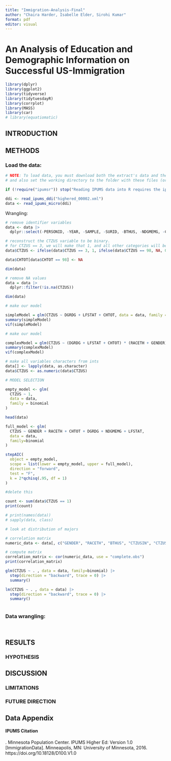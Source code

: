 ```yaml
---
title: "Immigration-Analysis-Final"
author: "Chaira Harder, Isabelle Elder, Sirohi Kumar"
format: pdf
editor: visual
---
```


# An Analysis of Education and Demographic Information on Successful US-Immigration

```r

library(dplyr)
library(ggplot2)
library(tidyverse)
library(tidytuesdayR)
library(corrplot)
library(MASS)
library(car)
# library(equatiomatic)

```

## INTRODUCTION

## METHODS

### Load the data:

```r
# NOTE: To load data, you must download both the extract's data and the DDI
# and also set the working directory to the folder with these files (or change the path below).

if (!require("ipumsr")) stop("Reading IPUMS data into R requires the ipumsr package. It can be installed using the following command: install.packages('ipumsr')")

ddi <- read_ipums_ddi("highered_00002.xml")
data <- read_ipums_micro(ddi)
```

Wrangling:
```r
# remove identifier variables
data <- data |>
  dplyr::select(-PERSONID, -YEAR, -SAMPLE, -SURID, -BTHUS, -NDGMEMG, -CTZUSIN)
```

```r
# reconstruct the CTZUS variable to be binary.
# for CTZUS == 3, we will make that 1, and all other categories will be 0
data$CTZUS <- ifelse(data$CTZUS == 3, 1, ifelse(data$CTZUS == 98, NA, 0))

data$CHTOT[data$CHTOT == 98] <- NA

dim(data)
```


```r
# remove NA values
data = data |>
  dplyr::filter(!is.na(CTZUS))

dim(data)
```


```r
# make our model

simpleModel = glm(CTZUS ~ DGRDG + LFSTAT + CHTOT, data = data, family = binomial)
summary(simpleModel)
vif(simpleModel)
```

```r
# make our model

complexModel = glm(CTZUS ~ (DGRDG + LFSTAT + CHTOT) * (RACETH + GENDER), data = data, family = binomial)
summary(complexModel)
vif(complexModel)
```








```r
# make all variables characters from ints
data[] <- lapply(data, as.character)
data$CTZUS <- as.numeric(data$CTZUS)
```

```r
# MODEL SELECTION

empty_model <- glm(
  CTZUS ~ 1,
  data = data,
  family = binomial
)

head(data)
```

```r

full_model <- glm(
  CTZUS ~ GENDER + RACETH + CHTOT + DGRDG + NDGMEMG + LFSTAT,
  data = data,
  family=binomial
)

```

```r
stepAIC(
  object = empty_model,
  scope = list(lower = empty_model, upper = full_model),
  direction = "forward",
  test = "F",
  k = 2*qchisq(.95, df = 1)
)
```










```r
#delete this

count <- sum(data$CTZUS == 1)
print(count)

# print(names(data))
# sapply(data, class)

# look at distribution of majors

# correlation matrix
numeric_data <- data[, c("GENDER", "RACETH", "BTHUS", "CTZUSIN", "CTZUS", "CHTOT", "DGRDG", "NDGMEMG", "LFSTAT")]

# compute matrix
correlation_matrix <- cor(numeric_data, use = "complete.obs") 
print(correlation_matrix)
```

```r
glm(CTZUS ~ . , data = data, family=binomial) |>
  step(direction = "backward", trace = 0) |>
  summary()
```

```r
lm(CTZUS ~ . , data = data) |>
  step(direction = "backward", trace = 0) |>
  summary()
```

```r

```

### Data wrangling:

```r

```

```r

```

## RESULTS

### HYPOTHESIS

## DISCUSSION

### LIMITATIONS

### FUTURE DIRECTION

## Data Appendix

#### IPUMS Citation

. Minnesota Population Center. IPUMS Higher Ed: Version 1.0 \[ImmigrationData\]. Minneapolis, MN: University of Minnesota, 2016. https://doi.org/10.18128/D100.V1.0

